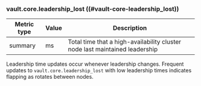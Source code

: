 ### vault.core.leadership_lost ((#vault-core-leadership_lost))

Metric type | Value | Description
----------- | ----- | -----------
summary     | ms    | Total time that a high-availability cluster node last maintained leadership


Leadership time updates occur whenever leadership changes. Frequent updates to
`vault.core.leadership_lost` with low leadership times indicates flapping as
 rotates between nodes.